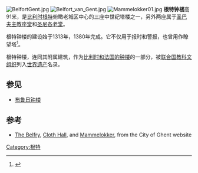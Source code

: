 [[Image:BelfortGent.jpg|thumb]]
[[Image:Belfort_van_Gent.jpg|thumb]]
[[Image:Mammelokker01.jpg|thumb]]
'''根特钟楼'''高91米，是[[比利时|比利时]][[根特|根特]]俯瞰老城区中心的三座中世纪塔楼之一，另外两座属于[[圣巴夫主教座堂|圣巴夫主教座堂]]和[[圣尼各老堂_(根特)|圣尼各老堂]]。

根特钟楼的建设始于1313年，1380年完成。它不仅用于报时和警报，也曾用作瞭望塔<ref name="world & people">{{cite book
  |last = Dunton
  |first = Larkin
  |authorlink = 
  |title = The World and Its People
  |url = https://archive.org/details/worldanditspeop05duntgoog
  |publisher = Silver, Burdett
  |series = 
  |year = 1896
  |page = [https://archive.org/details/worldanditspeop05duntgoog/page/n170 162]}}</ref>。

根特钟楼，连同其附属建筑，作为[[比利时和法国的钟楼|比利时和法国的钟楼]]的一部分，被[[联合国教科文组织|联合国教科文组织]]列入[[世界遗产|世界遗产]]名录。

==参见==
*[[布鲁日钟楼|布鲁日钟楼]]

==参考==
{{reflist}}
*[https://web.archive.org/web/20080508061030/http://www4.gent.be/gent/english/Monument/belfort.htm The Belfry], [https://web.archive.org/web/20070220210433/http://www4.gent.be/gent/english/monument/lakenh.htm Cloth Hall], and [https://web.archive.org/web/20120206000202/http://www4.gent.be/gent/english/Monument/mammel.htm Mammelokker], from the City of Ghent website

{{coord|51.0536|N|3.7248|E|type:landmark|display=title}}
[[Category:根特|Category:根特]]